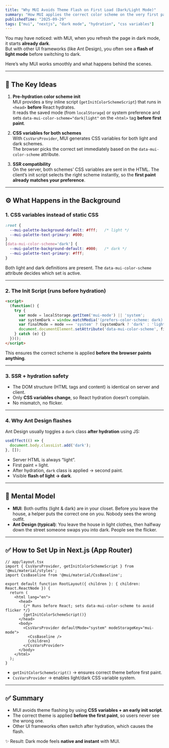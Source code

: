 ```yaml
---
title: "Why MUI Avoids Theme Flash on First Load (Dark/Light Mode)"
summary: "How MUI applies the correct color scheme on the very first paint, and why other UI kits often flash light before switching to dark."
publishedTime: "2025-09-29"
tags: ["mui", "nextjs", "dark mode", "hydration", "css variables"]
---
```


You may have noticed: with MUI, when you refresh the page in dark mode, it starts **already dark**.  
But with other UI frameworks (like Ant Design), you often see a **flash of light mode** before switching to dark.

Here’s why MUI works smoothly and what happens behind the scenes.

---

## 🔑 The Key Ideas

1. **Pre-hydration color scheme init**  
   MUI provides a tiny inline script (`getInitColorSchemeScript`) that runs in `<head>` **before** React hydrates.  
   It reads the saved mode (from `localStorage`) or system preference and sets `data-mui-color-scheme="dark|light"` on the `<html>` tag **before first paint**.

2. **CSS variables for both schemes**  
   With `CssVarsProvider`, MUI generates CSS variables for both light and dark schemes.  
   The browser picks the correct set immediately based on the `data-mui-color-scheme` attribute.

3. **SSR compatibility**  
   On the server, both schemes’ CSS variables are sent in the HTML. The client’s init script selects the right scheme instantly, so the **first paint already matches your preference**.

---

## ⚙️ What Happens in the Background

### 1. CSS variables instead of static CSS
```css
:root {
  --mui-palette-background-default: #fff;   /* light */
  --mui-palette-text-primary: #000;
}
[data-mui-color-scheme='dark'] {
  --mui-palette-background-default: #000;   /* dark */
  --mui-palette-text-primary: #fff;
}
```
Both light and dark definitions are present. The `data-mui-color-scheme` attribute decides which set is active.

---

### 2. The Init Script (runs before hydration)
```html
<script>
  (function() {
    try {
      var mode = localStorage.getItem('mui-mode') || 'system';
      var systemDark = window.matchMedia('(prefers-color-scheme: dark)').matches;
      var finalMode = mode === 'system' ? (systemDark ? 'dark' : 'light') : mode;
      document.documentElement.setAttribute('data-mui-color-scheme', finalMode);
    } catch (e) {}
  })();
</script>
```
This ensures the correct scheme is applied **before the browser paints anything**.

---

### 3. SSR + hydration safety
- The DOM structure (HTML tags and content) is identical on server and client.  
- Only **CSS variables change**, so React hydration doesn’t complain.  
- No mismatch, no flicker.

---

### 4. Why Ant Design flashes
Ant Design usually toggles a `dark` class **after hydration** using JS:

```js
useEffect(() => {
  document.body.classList.add('dark');
}, []);
```

- Server HTML is always “light”.  
- First paint = light.  
- After hydration, `dark` class is applied → second paint.  
- Visible **flash of light → dark**.

---

## 🧠 Mental Model

- **MUI**: Both outfits (light & dark) are in your closet. Before you leave the house, a helper puts the correct one on you. Nobody sees the wrong outfit.  
- **Ant Design (typical)**: You leave the house in light clothes, then halfway down the street someone swaps you into dark. People see the flicker.

---

## ✅ How to Set Up in Next.js (App Router)

```tsx
// app/layout.tsx
import { CssVarsProvider, getInitColorSchemeScript } from '@mui/material/styles';
import CssBaseline from '@mui/material/CssBaseline';

export default function RootLayout({ children }: { children: React.ReactNode }) {
  return (
    <html lang="en">
      <head>
        {/* Runs before React; sets data-mui-color-scheme to avoid flicker */}
        {getInitColorSchemeScript()} 
      </head>
      <body>
        <CssVarsProvider defaultMode="system" modeStorageKey="mui-mode">
          <CssBaseline />
          {children}
        </CssVarsProvider>
      </body>
    </html>
  );
}
```

- `getInitColorSchemeScript()` → ensures correct theme before first paint.  
- `CssVarsProvider` → enables light/dark CSS variable system.  

---

## ✅ Summary

- MUI avoids theme flashing by using **CSS variables + an early init script**.  
- The correct theme is applied **before the first paint**, so users never see the wrong one.  
- Other UI frameworks often switch after hydration, which causes the flash.

✨ Result: Dark mode feels **native and instant** with MUI.
